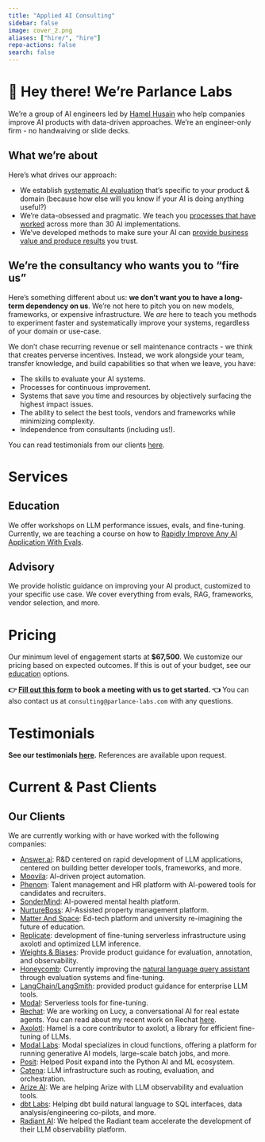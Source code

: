 ```yaml
---
title: "Applied AI Consulting"
sidebar: false
image: cover_2.png
aliases: ["hire/", "hire"]
repo-actions: false
search: false
---
```


# 👋 Hey there! We're Parlance Labs

We're a group of AI engineers led by [Hamel Husain](https://hamel.dev) who help companies improve AI products with data-driven approaches. We're an engineer-only firm - no handwaiving or slide decks.

## What we're about

Here's what drives our approach:

- We establish [systematic AI evaluation](https://hamel.dev/blog/posts/evals/) that's specific to your product & domain (because how else will you know if your AI is doing anything useful?)
- We're data-obsessed and pragmatic. We teach you [processes that have worked](https://hamel.dev/blog/posts/field-guide/) across more than 30 AI implementations.
- We've developed methods to make sure your AI can [provide business value and produce results](https://hamel.dev/blog/posts/llm-judge/) you trust.
  
## We're the consultancy who wants you to "fire us"

Here's something different about us: **we don't want you to have a long-term dependency on us**. We're not here to pitch you on new models, frameworks, or expensive infrastructure. We *are* here to teach you methods to experiment faster and systematically improve your systems, regardless of your domain or use-case.

We don't chase recurring revenue or sell maintenance contracts - we think that creates perverse incentives.  Instead, we work alongside your team, transfer knowledge, and build capabilities so that when we leave, you have:

- The skills to evaluate your AI systems.
- Processes for continuous improvement.
- Systems that save you time and resources by objectively surfacing the highest impact issues.
- The ability to select the best tools, vendors and frameworks while minimizing complexity.
- Independence from consultants (including us!).

You can read testimonials from our clients [here](https://parlance-labs.com/#heres-what-our-clients-are-saying).

# Services

## Education

We offer workshops on LLM performance issues, evals, and fine-tuning. Currently, we are teaching a course on how to [Rapidly Improve Any AI Application With Evals](https://maven.com/parlance-labs/evals).

## Advisory

We provide holistic guidance on improving your AI product, customized to your specific use case.  We cover everything from evals, RAG, frameworks, vendor selection, and more.

# Pricing

Our minimum level of engagement starts at **$67,500**.  We customize our pricing based on expected outcomes.  If this is out of your budget, see our [education](#education) options.

**👉 [Fill out this form](https://form.typeform.com/to/M8f89mlM) to book a meeting with us to get started. 👈**  You can also contact us at `consulting@parlance-labs.com` with any questions.

# Testimonials

<!-- We helped Rechat build [Lucy](https://help.rechat.com/guides/lucy), a conversational AI for real estate agents:

<div style="padding:56.25% 0 0 0;position:relative;"><iframe src="https://player.vimeo.com/video/989102642?badge=0&amp;autopause=0&amp;player_id=0&amp;app_id=58479" frameborder="0" allow="autoplay; fullscreen; picture-in-picture; clipboard-write" style="position:absolute;top:0;left:0;width:100%;height:100%;" title="Parlance Labs Testimonial Rechat"></iframe></div><script src="https://player.vimeo.com/api/player.js"></script> -->

**See our testimonials [here](index.qmd#heres-what-our-clients-are-saying).**  References are available upon request.

# Current & Past Clients

::: {.callout-tip}
## Our Clients

We are currently working with or have worked with the following companies:

- [Answer.ai](https://www.answer.ai/): R&D centered on rapid development of LLM applications, centered on building better developer tools, frameworks, and more.
- [Moovila](https://www.moovila.com/): AI-driven project automation.
- [Phenom](https://www.phenom.com/): Talent management and HR platform with AI-powered tools for candidates and recruiters.
- [SonderMind](https://www.sondermind.com/): AI-powered mental health platform.
- [NurtureBoss](https://nurtureboss.io/): AI-Assisted property management platform.
- [Matter And Space](https://matterandspace.com/): Ed-tech platform and university re-imagining the future of education.
- [Replicate](https://replicate.com/): development of fine-tuning serverless infrastructure using axolotl and optimized LLM inference.
- [Weights & Biases](https://wandb.ai/site): Provide product guidance for evaluation, annotation, and observability.
- [Honeycomb](https://www.honeycomb.io/): Currently improving the [natural language query assistant](https://www.honeycomb.io/blog/introducing-query-assistant) through evaluation systems and fine-tuning.
- [LangChain/LangSmith](https://www.langchain.com): provided product guidance for enterprise LLM tools.
- [Modal](https://modal.com/): Serverless tools for fine-tuning.
- [Rechat](https://rechat.com/): We are working on Lucy, a conversational AI for real estate agents. You can read about my recent work on Rechat [here](https://hamel.dev/blog/posts/evals/).
- [Axolotl](https://github.com/OpenAccess-AI-Collective/axolotl): Hamel is a core contributor to axolotl, a library for efficient fine-tuning of LLMs.
- [Modal Labs](https://modal.com/): Modal specializes in cloud functions, offering a platform for running generative AI models, large-scale batch jobs, and more.
- [Posit](https://posit.co/): Helped Posit expand into the Python AI and ML ecosystem.
- [Catena](https://www.catena.xyz/): LLM infrastructure such as routing, evaluation, and orchestration.
- [Arize AI](https://arize.com/llm/): We are helping Arize with LLM observability and evaluation tools.
- [dbt Labs](getdbt.com): Helping dbt build natural language to SQL interfaces, data analysis/engineering co-pilots, and more.
- [Radiant AI](https://radiantai.com/): We helped the Radiant team accelerate the development of their LLM observability platform.
:::

